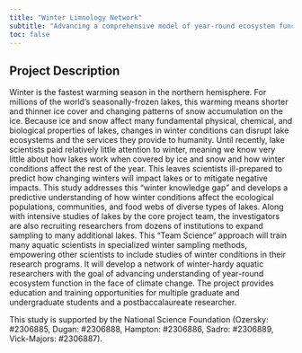 ```yaml
---
title: "Winter Limnology Network"
subtitle: "Advancing a comprehensive model of year-round ecosystem function in seasonally frozen lakes through networked science"
toc: false
---
```


## Project Description

Winter is the fastest warming season in the northern hemisphere. For millions of the world's seasonally-frozen lakes, this warming means shorter and thinner ice cover and changing patterns of snow accumulation on the ice. Because ice and snow affect many fundamental physical, chemical, and biological properties of lakes, changes in winter conditions can disrupt lake ecosystems and the services they provide to humanity. Until recently, lake scientists paid relatively little attention to winter, meaning we know very little about how lakes work when covered by ice and snow and how winter conditions affect the rest of the year. This leaves scientists ill-prepared to predict how changing winters will impact lakes or to mitigate negative impacts. This study addresses this "winter knowledge gap" and develops a predictive understanding of how winter conditions affect the ecological populations, communities, and food webs of diverse types of lakes. Along with intensive studies of lakes by the core project team, the investigators are also recruiting researchers from dozens of institutions to expand sampling to many additional lakes. This "Team Science" approach will train many aquatic scientists in specialized winter sampling methods, empowering other scientists to include studies of winter conditions in their research programs. It will develop a network of winter-hardy aquatic researchers with the goal of advancing understanding of year-round ecosystem function in the face of climate change. The project provides education and training opportunities for multiple graduate and undergraduate students and a postbaccalaureate researcher.

This study is supported by the National Science Foundation (Ozersky: #2306885, Dugan: #2306888, Hampton: #2306886, Sadro: #2306889, Vick-Majors: #2306887).
